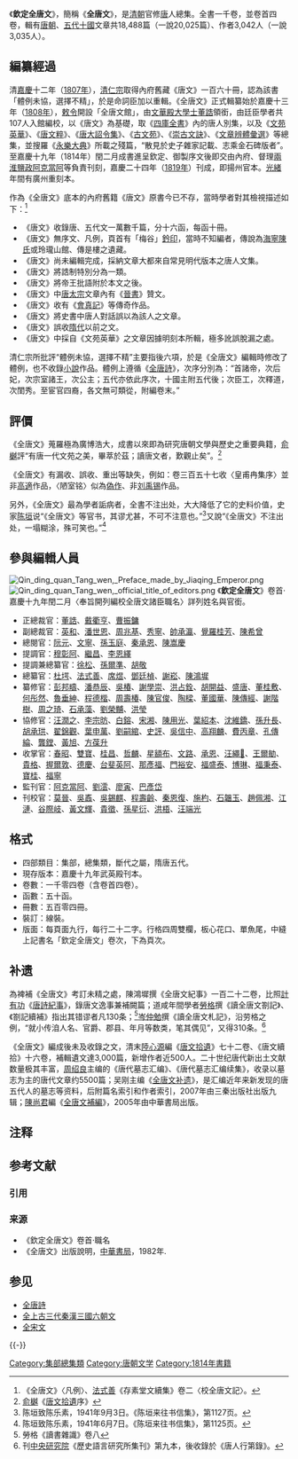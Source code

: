 《'''欽定全唐文'''》，簡稱《'''全唐文'''》，是[[清朝|清朝]]官修[[唐|唐]]人總集。全書一千卷，並卷首四卷，輯有[[唐朝|唐朝]]、[[五代十國|五代十國]]文章共18,488篇（一說20,025篇）、作者3,042人（一說3,035人）。

== 編纂經過 ==
清[[嘉慶|嘉慶]]十二年（[[1807年|1807年]]），[[清仁宗|清仁宗]]取得內府舊藏《唐文》一百六十冊{{NoteTag|其時《唐文》編者不詳，數十年後[[陈其元|陈其元]]於《庸闲斋笔记》卷一言明為[[陳邦彥|陳邦彥]]所編。}}，認為該書「體例未協，選擇不精」，於是命詞臣加以重輯。《全唐文》正式輯纂始於嘉慶十三年（[[1808年|1808年]]），[[敕令|敕令]]開設「全唐文館」，由[[文華殿大學士|文華殿大學士]][[董誥|董誥]]領銜，由廷臣學者共107人入館編校，以《唐文》為基礎，取《[[四庫全書|四庫全書]]》內的唐人別集，以及《[[文苑英華|文苑英華]]》、《[[唐文粹|唐文粹]]》、《[[唐大詔令集|唐大詔令集]]》、《[[古文苑|古文苑]]》、《[[崇古文訣|崇古文訣]]》、《[[文章辨體彙選|文章辨體彙選]]》等總集，並搜羅《[[永樂大典|永樂大典]]》所載之殘篇，“散見於史子雜家記載、志乘金石碑版者”。至嘉慶十九年（1814年）閏二月成書進呈欽定、御製序文後即交由內府、督理[[兩淮鹽政|兩淮鹽政]][[阿克當阿|阿克當阿]]等負責刊刻，嘉慶二十四年（[[1819年|1819年]]）刊成，即揚州官本。[[光緒|光緒]]年間有廣州重刻本。

作為《全唐文》底本的內府舊籍《唐文》原書今已不存，當時學者對其檢視描述如下：<ref>《全唐文》〈凡例〉、[[法式善|法式善]]《存素堂文續集》卷二〈校全唐文記〉。</ref>
*《唐文》收錄唐、五代文一萬數千篇，分十六函，每函十冊。
*《唐文》無序文、凡例，頁首有「梅谷」[[鈐印|鈐印]]，當時不知編者，傳說為[[海寧陳氏|海寧陳氏]]或玲瓏山館、傳是樓之遺藏。
*《唐文》尚未編輯完成，採納文章大都來自常見明代版本之唐人文集。
*《唐文》將誥制特別分為一類。
*《唐文》將帝王批語附於本文之後。
*《唐文》中[[唐太宗|唐太宗]]文章內有《[[晉書|晉書]]》贊文。
*《唐文》收有《[[會真記|會真記]]》等傳奇作品。
*《唐文》將史書中唐人對話誤以為該人之文章。
*《唐文》誤收[[隋代|隋代]]以前之文。
*《唐文》中採自《文苑英華》之文章因據明刻本所輯，極多訛誤脫漏之處。

清仁宗所批評“體例未協，選擇不精”主要指後六項，於是《全唐文》編輯時修改了體例，也不收錄[[小說|小說]]作品。體例上遵循《[[全唐詩|全唐詩]]》，次序分別為：“首諸帝，次后妃，次宗室諸王，次公主；五代亦依此序次，十國主附五代後；次臣工，次釋道，次閨秀。至宦官四裔，各文無可類從，附編卷末。”

== 評價 ==
《全唐文》蒐羅極為廣博浩大，成書以來即為研究唐朝文學與歷史之重要典籍，[[俞樾|俞樾]]評“有唐一代文苑之美，畢萃於茲；讀唐文者，歎觀止矣”。<ref>[[俞樾|俞樾]]《[[唐文拾遺|唐文拾遺]]序》</ref>

《全唐文》有漏收、誤收、重出等缺失，例如：卷三百五十七收〈皇甫冉集序〉並非[[高適|高適]]作品，〈陋室铭〉似為[[偽作|偽作]]、非[[刘禹锡|刘禹锡]]作品。{{NoteTag|《陋室銘》在劉禹錫諸集均未見收錄，後人質疑為託名之偽作。唐代[[崔沔|崔沔]]亦有《陋室銘》一文。參見《文學遺產》，1987年第6期，吳汝煜《談劉禹錫陋室銘》。}}

另外，《全唐文》最為學者詬病者，全書不注出处，大大降低了它的史料价值，史家[[陈垣|陈垣]]说“《全唐文》等官书，其谬尤甚，不可不注意也。”<ref>陈垣致陈乐素，1941年9月3日。《陈垣来往书信集》，第1127页。</ref>又說“《全唐文》不注出处，一塌糊涂，殊可笑也。”<ref>陈垣致陈乐素，1941年6月7日。《陈垣来往书信集》，第1125页。</ref>

== 參與編輯人員 ==
[[File:Qin_ding_quan_Tang_wen,_Preface_made_by_Jiaqing_Emperor.png|thumb]]
[[File:Qin_ding_quan_Tang_wen,_official_title_of_editors.png|thumb]]
《'''欽定全唐文'''》卷首·嘉慶十九年閏二月〈奉旨開列編校全唐文諸臣職名〉詳列姓名與官銜。
*正總裁官：[[董誥|董誥]]、[[戴衢亨|戴衢亨]]、[[曹振鏞|曹振鏞]]
*副總裁官：[[英和|英和]]、[[潘世恩|潘世恩]]、[[周兆基|周兆基]]、[[秀寧|秀寧]]、[[帥承瀛|帥承瀛]]、[[覺羅桂芳|覺羅桂芳]]、[[陳希曾_(清朝)|陳希曾]]
*總閱官：[[阮元|阮元]]、[[文寧|文寧]]、[[孫玉庭|孫玉庭]]、[[秦承恩|秦承恩]]、[[陳嵩慶|陳嵩慶]]
*提調官：[[穆彰阿|穆彰阿]]、[[繼昌|繼昌]]、[[李恩繹|李恩繹]]
*提調兼總纂官：[[徐松|徐松]]、[[孫爾準|孫爾準]]、[[胡敬|胡敬]]
*總纂官：[[杜堮|杜堮]]、[[法式善|法式善]]、[[席煜|席煜]]、[[鄧廷楨|鄧廷楨]]、[[謝崧|謝崧]]、[[陳鴻墀|陳鴻墀]]
*纂修官：[[彭邦疇|彭邦疇]]、[[潘恭辰|潘恭辰]]、[[吳椿|吳椿]]、[[謝學崇|謝學崇]]、[[洪占銓|洪占銓]]、[[胡開益|胡開益]]、[[盛唐_(嘉慶進士)|盛唐]]、[[董桂敷|董桂敷]]、[[何彤然|何彤然]]、[[魯垂紳|魯垂紳]]、[[程德楷|程德楷]]、[[周壽椿|周壽椿]]、[[陳官俊|陳官俊]]、[[陶樑|陶樑]]、[[董國華|董國華]]、[[陳傳經|陳傳經]]、[[謝階樹|謝階樹]]、[[周之琦|周之琦]]、[[石承藻|石承藻]]、[[劉榮黼|劉榮黼]]、[[洪瑩|洪瑩]]
*協修官：[[汪潤之|汪潤之]]、[[李宗昉|李宗昉]]、[[白鎔|白鎔]]、[[宋湘|宋湘]]、[[陳用光|陳用光]]、[[葉紹本|葉紹本]]、[[沈維鐈|沈維鐈]]、[[孫升長|孫升長]]、[[胡承珙|胡承珙]]、[[翟錦觀|翟錦觀]]、[[葉申萬|葉申萬]]、[[劉嗣綰|劉嗣綰]]、[[史評|史評]]、[[吳信中|吳信中]]、[[高翔麟|高翔麟]]、[[費丙章|費丙章]]、[[孔傳綸|孔傳綸]]、[[龔鏜|龔鏜]]、[[黃旭|黃旭]]、[[方葆升|方葆升]]
*收掌官：[[春昭|春昭]]、[[雙寶|雙寶]]、[[桂昌|桂昌]]、[[哲麟|哲麟]]、[[星額布|星額布]]、[[文路|文路]]、[[承恩|承恩]]、[[汪繩𤇴|汪繩𤇴]]、[[王爾勄|王爾勄]]、[[貴格|貴格]]、[[握爾敦|握爾敦]]、[[德慶|德慶]]、[[台斐英阿|台斐英阿]]、[[那彥福|那彥福]]、[[門裕安|門裕安]]、[[福盛泰|福盛泰]]、[[博琳|博琳]]、[[福秉泰|福秉泰]]、[[寶桂|寶桂]]、[[福寧|福寧]]
*監刊官：[[阿克當阿|阿克當阿]]、[[劉澐|劉澐]]、[[廖寅|廖寅]]、[[巴彥岱|巴彥岱]]
*刊校官：[[莫晉|莫晉]]、[[吳鼒|吳鼒]]、[[吳錫麒|吳錫麒]]、[[程壽齡|程壽齡]]、[[秦恩復|秦恩復]]、[[施杓|施杓]]、[[石韞玉|石韞玉]]、[[趙佩湘|趙佩湘]]、[[江漣|江漣]]、[[谷際岐|谷際岐]]、[[黃文輝|黃文輝]]、[[貴徵|貴徵]]、[[孫星衍|孫星衍]]、[[洪梧|洪梧]]、[[汪端光|汪端光]]

== 格式 ==
*四部類目：集部，總集類，斷代之屬，隋唐五代。
*現存版本：嘉慶十九年武英殿刊本。
*卷數：一千零四卷（含卷首四卷）。
*函數：五十函。
*冊數：五百零四冊。
*裝訂：線裝。
*版面：每頁面九行，每行二十二字。行格四周雙欄，板心花口、單魚尾，中縫上記書名「欽定全唐文」卷次，下為頁次。

== 补遗 ==
為裨補《全唐文》考訂未精之處，陳鴻墀撰《全唐文紀事》一百二十二卷，比照[[計有功|計有功]]《[[唐詩紀事|唐詩紀事]]》，錄唐文逸事兼補闕篇；道咸年間學者[[勞格|勞格]]撰《讀全唐文劄記》、《劄記續補》指出其错谬者凡130条；<ref>勞格《讀書雜識》卷八</ref>[[岑仲勉|岑仲勉]]撰《讀全唐文札記》，沿劳格之例，“就小传洎人名、官爵、郡县、年月等数类，笔其偶见”，又得310条。<ref>刊[[中央研究院|中央研究院]]《歷史語言研究所集刊》第九本，後收錄於《唐人行第錄》。</ref>

《全唐文》編成後未及收錄之文，清末[[陸心源|陸心源]]編《[[唐文拾遺|唐文拾遺]]》七十二卷、《唐文續拾》十六卷，補輯遺文達3,000篇，新增作者近500人。二十世纪唐代新出土文献数量极其丰富，[[周绍良|周绍良]]主编的《唐代墓志汇编》、《唐代墓志汇编续集》，收录以墓志为主的唐代文章约5500篇；吴刚主编《[[全唐文补遗|全唐文补遗]]》，是汇编近年来新发现的唐五代人的墓志等资料，后附篇名索引和作者索引，2007年由三秦出版社出版九辑；[[陳尚君|陳尚君]]編《[[全唐文補編|全唐文補編]]》，2005年由中華書局出版。

== 注释 ==
{{NoteFoot}}

== 参考文献 ==
=== 引用 ===
{{Reflist}}

=== 来源 ===
{{ReflistH}}
* 《欽定全唐文》卷首·職名
* 《全唐文》出版說明，[[中華書局|中華書局]]，1982年.
{{ReflistF}}

== 参见 ==
{{Wikisourcehas|全唐文|讀全唐文劄記}}
* [[全唐詩|全唐詩]]
* [[全上古三代秦漢三國六朝文|全上古三代秦漢三國六朝文]]
* [[全宋文|全宋文]]

{{-}}
{{清朝欽定及奉敕編撰典籍|集}}

[[Category:集部總集類|Category:集部總集類]]
[[Category:唐朝文学|Category:唐朝文学]]
[[Category:1814年書籍|Category:1814年書籍]]